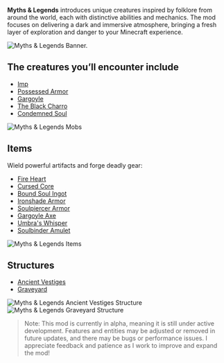 
**Myths & Legends** introduces unique creatures inspired by folklore from around the world, each with distinctive abilities and mechanics. The mod focuses on delivering a dark and immersive atmosphere, bringing a fresh layer of exploration and danger to your Minecraft experience.

![Myths & Legends Banner.](https://media.forgecdn.net/attachments/description/1133244/description_765cb081-025c-45ab-8e68-dda6026bfb65.png)

## The creatures you’ll encounter include
- [Imp](https://moddedmc.wiki/en/project/myths-n-legends/docs/entities/imp)
- [Possessed Armor](https://moddedmc.wiki/en/project/myths-n-legends/docs/entities/possessed_armor)
- [Gargoyle](https://moddedmc.wiki/en/project/myths-n-legends/docs/entities/gargoyle)
- [The Black Charro](https://moddedmc.wiki/en/project/myths-n-legends/docs/entities/black_charro)
- [Condemned Soul](https://moddedmc.wiki/en/project/myths-n-legends/docs/entities/condemned_soul)

![Myths & Legends Mobs](https://media.forgecdn.net/attachments/description/1133244/description_3f37f477-b08a-42b0-abca-74c9803917ac.png)

## Items
Wield powerful artifacts and forge deadly gear:
- [Fire Heart](https://moddedmc.wiki/en/project/myths-n-legends/docs/items/fire_heart)
- [Cursed Core](https://moddedmc.wiki/en/project/myths-n-legends/docs/items/cursed_core)
- [Bound Soul Ingot](https://moddedmc.wiki/en/project/myths-n-legends/docs/items/bound_soul_ingot)
- [Ironshade Armor](https://moddedmc.wiki/en/project/myths-n-legends/docs/items/ironshade_armor)
- [Soulpiercer Armor](https://moddedmc.wiki/en/project/myths-n-legends/docs/items/soulpiercer_armor)
- [Gargoyle Axe](https://moddedmc.wiki/en/project/myths-n-legends/docs/items/gargoyle_axe)
- [Umbra's Whisper](https://moddedmc.wiki/en/project/myths-n-legends/docs/items/umbras_whisper)
- [Soulbinder Amulet](https://moddedmc.wiki/en/project/myths-n-legends/docs/items/soulbinder_amulet)

![Myths & Legends Items](https://media.forgecdn.net/attachments/description/1133244/description_dc36584c-9144-4813-8f83-047bd31a42b3.png)

## Structures
- [Ancient Vestiges](https://moddedmc.wiki/en/project/myths-n-legends/docs/structures/ancient_vestiges)
- [Graveyard](https://moddedmc.wiki/en/project/myths-n-legends/docs/structures/graveyard)

![Myths & Legends Ancient Vestiges Structure](https://media.forgecdn.net/attachments/description/1133244/description_22f826ce-447f-426e-a733-057e37bf8690.png)
![Myths & Legends Graveyard Structure](https://media.forgecdn.net/attachments/description/1133244/description_63457752-b39f-4a23-87de-408f5b23b55e.png)

> Note: This mod is currently in alpha, meaning it is still under active development. Features and entities may be adjusted or removed in future updates, and there may be bugs or performance issues. I appreciate feedback and patience as I work to improve and expand the mod!
